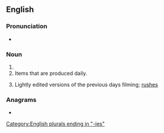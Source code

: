 ==English==

===Pronunciation===
* {{a|UK}} {{IPA|/ˈdeɪliːz/|lang=en}}

===Noun===
{{head|en|noun plural form}}

# {{plural of|daily|lang=en}}
# Items that are produced daily.
# {{lb|en|cinematography}} Lightly edited versions of the previous days filming; [[rushes]]

===Anagrams===
* {{anagrams|en|liaised|sedilia}}

[[Category:English plurals ending in "-ies"]]